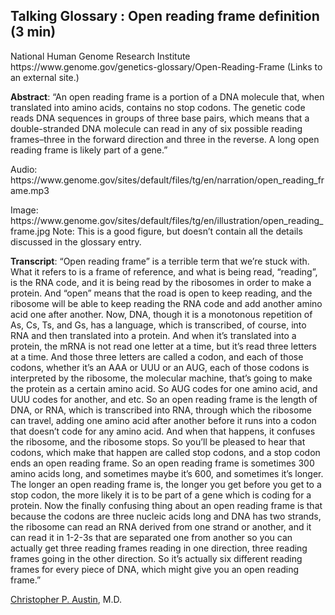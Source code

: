 ## Talking Glossary : Open reading frame definition (3 min)

National Human Genome Research Institute
https://www.genome.gov/genetics-glossary/Open-Reading-Frame (Links to an external site.)

**Abstract**: "An open reading frame is a portion of a DNA molecule that, when translated into amino acids, contains no stop codons. The genetic code reads DNA sequences in groups of three base pairs, which means that a double-stranded DNA molecule can read in any of six possible reading frames--three in the forward direction and three in the reverse. A long open reading frame is likely part of a gene."


Audio: https://www.genome.gov/sites/default/files/tg/en/narration/open_reading_frame.mp3

Image: https://www.genome.gov/sites/default/files/tg/en/illustration/open_reading_frame.jpg
Note: This is a good figure, but doesn't contain all the details discussed in the glossary entry.
 

**Transcript**: "Open reading frame" is a terrible term that we're stuck with. What it refers to is a frame of reference, and what is being read, "reading", is the RNA code, and it is being read by the ribosomes in order to make a protein. And "open" means that the road is open to keep reading, and the ribosome will be able to keep reading the RNA code and add another amino acid one after another. Now, DNA, though it is a monotonous repetition of As, Cs, Ts, and Gs, has a language, which is transcribed, of course, into RNA and then translated into a protein. And when it's translated into a protein, the mRNA is not read one letter at a time, but it's read three letters at a time. And those three letters are called a codon, and each of those codons, whether it's an AAA or UUU or an AUG, each of those codons is interpreted by the ribosome, the molecular machine, that's going to make the protein as a certain amino acid. So AUG codes for one amino acid, and UUU codes for another, and etc. So an open reading frame is the length of DNA, or RNA, which is transcribed into RNA, through which the ribosome can travel, adding one amino acid after another before it runs into a codon that doesn't code for any amino acid. And when that happens, it confuses the ribosome, and the ribosome stops. So you'll be pleased to hear that codons, which make that happen are called stop codons, and a stop codon ends an open reading frame. So an open reading frame is sometimes 300 amino acids long, and sometimes maybe it's 600, and sometimes it's longer. The longer an open reading frame is, the longer you get before you get to a stop codon, the more likely it is to be part of a gene which is coding for a protein. Now the finally confusing thing about an open reading frame is that because the codons are three nucleic acids long and DNA has two strands, the ribosome can read an RNA derived from one strand or another, and it can read it in 1-2-3s that are separated one from another so you can actually get three reading frames reading in one direction, three reading frames going in the other direction. So it's actually six different reading frames for every piece of DNA, which might give you an open reading frame."

[Christopher P. Austin](https://www.nih.gov/about-nih/who-we-are/nih-director/statements/nih-statement-departure-dr-christopher-austin), M.D.
